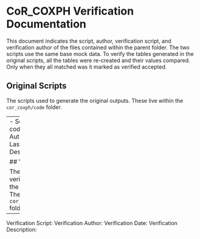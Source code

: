 # CoR_COXPH Verification Documentation

This document indicates the script, author, verification script, and verification author of the files contained within the parent folder. The two scripts use the same base mock data. To verify the tables generated in the original scripts, all the tables were re-created and their values compared. Only when they all matched was it marked as verified accepted.

## Original Scripts

The scripts used to generate the original outputs. These live within the `cor_coxph/code` folder.

----
- Script: code/cor_coxph.R
- Author(s): Youyi Fong
- Last Edit Date: 
- Description:



## Verification Scripts

The scripts used to verify the outputs of the original outputs. These live within the `cor_coxph/verification` folder.

----
Verification Script:
Verification Author:
Verification Date:
Verification Description: